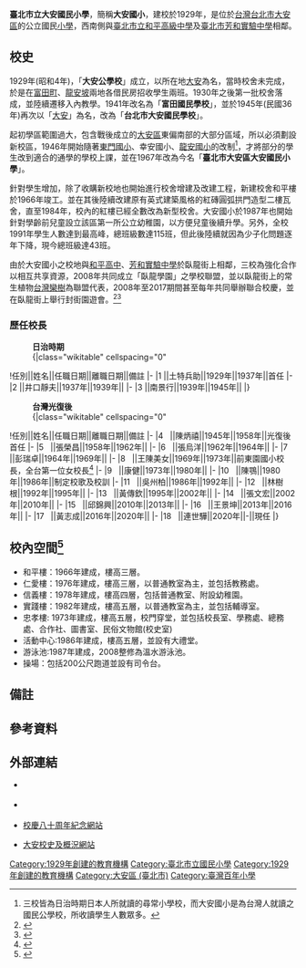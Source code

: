 {{Infobox School
| name           = 臺北市立大安國民小學
| 外文名称       = Taipei Municipal Daan elementary School
| nickname       = 大安國小
| image          = 
| motto          = 勤、誠、恆、毅
| established    = 1929年→大安公學校<br />1941年→富田國民學校<br />1945年→大安國民學校<br />1968年→大安國民小學
| type           = 市立[[國小|國小]]附設幼稚園
| principal      = 連世驊
| district       = [[臺北市|臺北市]][[大安區_(台北市)|大安區]]
| address        = {{flagicon|TWN}}[[臺北市|臺北市]][[大安區_(臺北市)|大安區]]芳和里臥龍街129號
| staff          = 
| students       = 1333
| classes        = 43
| free_text      = [[男女合校|男女合校]]
| area           = 30,390 平方公尺
| website        = {{url|http://www.taes.tp.edu.tw/}}
| tel            = +886-2-2732-2332
| fax            = +886-2-2737-2147
| colors         = 
}}

'''臺北市立大安國民小學'''，簡稱'''大安國小'''，建校於1929年，是位於[[台灣|台灣]][[台北市|台北市]][[大安區_(臺北市)|大安區]]的公立國民[[小學|小學]]，西南側與[[臺北市立和平高級中學|臺北市立和平高級中學]]及[[臺北市芳和實驗中學|臺北市芳和實驗中學]]相鄰。

== 校史 ==
1929年(昭和4年)，「'''大安公學校'''」成立，以所在地[[大安_(臺北市)|大安]]為名，當時校舍未完成，於是在[[富田町_(臺北市)|富田町]]、[[龍安坡|龍安坡]]兩地各借民房招收學生兩班。1930年之後第一批校舍落成，並陸續遷移入內教學。1941年改名為「'''富田國民學校'''」，並於1945年(民國36年)再次以「[[大安_(臺北市)|大安]]」為名，改為「'''台北市大安國民學校'''」。

起初學區範圍過大，包含戰後成立的[[大安區_(臺北市)|大安區]]東偏南部的大部分區域，所以必須劃設新校區，1946年開始隨著[[臺北市中正區東門國民小學|東門國小]]、幸安國小、[[臺北市大安區龍安國民小學|龍安國小]]的改制<ref group="註">三校皆為日治時期日本人所就讀的尋常小學校，而大安國小是為台灣人就讀之國民公學校，所收讀學生人數眾多。</ref>，才將部分的學生改到適合的通學的學校上課，並在1967年改為今名「'''臺北市大安區大安國民小學'''」。

針對學生增加，除了收購新校地也開始進行校舍增建及改建工程，新建校舍和平樓於1966年竣工。並在其後陸續改建原有英式建築風格的紅磚圓弧拱門造型二樓瓦舍，直至1984年，校內的紅樓已經全數改為新型校舍。大安國小於1987年也開始針對學齡前兒童設立該區第一所公立幼稚園，以方便兒童後續升學。另外，全校1991年學生人數達到最高峰，總班級數達115班，但此後陸續就因為少子化問題逐年下降，現今總班級達43班。

由於大安國小之校地與[[和平高中|和平高中]]、[[臺北市芳和實驗中學|芳和實驗中學]]於臥龍街上相鄰，三校為強化合作以相互共享資源，2008年共同成立「臥龍學園」之學校聯盟，並以臥龍街上的常生植物[[台灣欒樹|台灣欒樹]]為聯盟代表，2008年至2017期間甚至每年共同舉辦聯合校慶，並在臥龍街上舉行封街園遊會。<ref>{{Cite news| url=https://vita.tw/臥龍學園成立-凝聚三校師生情-8cfc16bfbbdc| title=臥龍學園成立 凝聚三校師生情| date=2010-03-20| author=張曼懿| work=生命力新聞| accessdate=2021-03-01}}</ref><ref>{{Cite news| url=https://www.tzuchi.org.tw/community/index.php?option=com_content&view=article&id=101483:67462B80087111EAAE6069D4E3186266&catid=90:2009-12-21-02-51-46&Itemid=290| title=聯合校慶宣導反毒 環保蔬食救地球| author=彭美蘭、陳怡任| date=2019-11-09| work=慈濟全球社區網| accessdate=2021-03-01}}</ref>

=== 歷任校長 ===
:'''日治時期'''
:{|class="wikitable" cellspacing="0"
!任別||姓名||任職日期||離職日期||備註
|-
|1   ||土特兵助||1929年||1937年||首任
|-
|2   ||井口靜夫||1937年||1939年||
|-
|3   ||南景行||1939年||1945年||
|}

:'''台灣光復後'''
:{|class="wikitable" cellspacing="0"
!任別||姓名||任職日期||離職日期||備註
|-
|4   ||陳炳禧||1945年||1958年||光復後首任
|-
|5   ||張榮昌||1958年||1962年||
|-
|6   ||張烏洋||1962年||1964年||
|-
|7   ||彭瑞卓||1964年||1969年||
|-
|8   ||王陳美女||1969年||1973年||前東園國小校長，全台第一位女校長<ref>{{Cite news| url=https://www.chinatimes.com/newspapers/20110519000464-260102?chdtv| title=王陳美女 致力銀髮教育| date=2011-05-19| author=石文南| work=中國時報| accessdate=2021-03-04}}</ref>
|-
|9   ||康健||1973年||1980年||
|-
|10   ||陳鶚||1980年||1986年||制定校歌及校訓
|-
|11   ||吳州柏||1986年||1992年||
|-
|12   ||林樹根||1992年||1995年||
|-
|13   ||黃傳欽||1995年||2002年||
|-
|14   ||張文宏||2002年||2010年||
|-
|15   ||邱錦興||2010年||2013年||
|-
|16   ||王景坤||2013年||2016年||
|-
|17   ||黃志成||2016年||2020年||
|-
|18   ||連世驊||2020年||-||現任
|}

== 校內空間<ref name="108-Apply">{{Cite book| title=102 年度臺北教育 111 標竿學校認證申請書| publisher=臺北市立大安國民小學| date=2013-09-03| page=2| accessdate=2021-03-01}}</ref> ==
*和平樓：1966年建成，樓高三層。
*仁愛樓：1976年建成，樓高三層，以普通教室為主，並包括教務處。
*信義樓：1978年建成，樓高四層，包括普通教室、附設幼稚園。
*實踐樓：1982年建成，樓高五層，以普通教室為主，並包括輔導室。
*忠孝樓: 1973年建成，樓高五層，校門穿堂，並包括校長室、學務處、總務處、合作社、圖書室、民俗文物館(校史室)
*活動中心:1986年建成，樓高五層，並設有大禮堂。
*游泳池:1987年建成，2008整修為溫水游泳池。
*操場：包括200公尺跑道並設有司令台。

== 備註 ==
{{Reflist|group="註"}}

== 參考資料 ==
{{reflist|30em}}

== 外部連結 ==
*{{zh-tw}} {{Official website|http://www.taes.tp.edu.tw/}}
*{{zh-tw}} {{Facebook|taesfans|臺北市大安國民小學}}
*{{zh-tw}} [https://sites.google.com/a/taes.tp.edu.tw/da-an-guo-xiao-ba-shi-zhou-nian-xiao-qing/home/ 校慶八十周年紀念網站] 
*{{zh-tw}} [http://taes-cd2.taes.tp.edu.tw/newtitle/daan_history/news.html 大安校史及概況網站]

{{台北市國民中小學}}

[[Category:1929年創建的教育機構|Category:1929年創建的教育機構]]

[[Category:臺北市立國民小學|Category:臺北市立國民小學]]
[[Category:1929年創建的教育機構|Category:1929年創建的教育機構]]
[[Category:大安區_(臺北市)|Category:大安區 (臺北市)]]
[[Category:臺灣百年小學|Category:臺灣百年小學]]